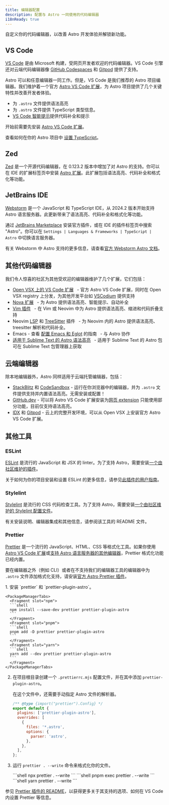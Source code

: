 ```yaml
---
title: 编辑器配置
description: 配置与 Astro 一同使用的代码编辑器
i18nReady: true
---
```



自定义你的代码编辑器，以改善 Astro 开发体验并解锁新功能。

## VS Code

[VS Code](https://code.visualstudio.com) 是由 Microsoft 构建，受网页开发者欢迎的代码编辑器。VS Code 引擎还对云端代码编辑器像 [GitHub Codespaces](https://github.com/features/codespaces) 和 [Gitpod](https://gitpod.io) 提供了支持。

Astro 可以和任意编辑器一同工作。但是，VS Code 是我们推荐的 Astro 项目编辑器。我们维护着一个官方 [Astro VS Code 扩展](https://marketplace.visualstudio.com/items?itemName=astro-build.astro-vscode)，为 Astro 项目提供了几个关键特性并改善开发者体验。

- 为 `.astro` 文件提供语法高亮
- 为 `.astro` 文件提供 TypeScript 类型信息。
- [VS Code 智能提示](https://code.visualstudio.com/docs/editor/intellisense)提供代码补全和提示

开始前需要先安装 [Astro VS Code 扩展](https://marketplace.visualstudio.com/items?itemName=astro-build.astro-vscode)。


<ReadMore>查看如何在你的 Astro 项目中 [设置 TypeScript](/zh-cn/guides/typescript/)。</ReadMore>

## Zed

[Zed](https://zed.dev/) 是一个开源代码编辑器，在 0.123.2 版本中增加了对 Astro 的支持。你可以在 IDE 的扩展标签页中安装 [Astro 扩展](https://github.com/zed-industries/zed/tree/main/extensions/astro)。此扩展包括语法高亮、代码补全和格式化等功能。

## JetBrains IDE

[Webstorm](https://www.jetbrains.com/webstorm/) 是一个 JavaScript 和 TypeScript IDE，从 2024.2 版本开始支持 Astro 语言服务器。此更新带来了语法高亮、代码补全和格式化等功能。

通过 [JetBrains Marketplace](https://plugins.jetbrains.com/plugin/20959-astro) 安装官方插件，或在 IDE 的插件标签页中搜索 "Astro"。你可以在 `Settings | Languages & Frameworks | TypeScript | Astro` 中切换语言服务器。

有关 Webstorm 中 Astro 支持的更多信息，请查看[官方 Webstorm Astro 文档](https://www.jetbrains.com/help/webstorm/astro.html)。

## 其他代码编辑器

我们令人惊喜的社区为其他受欢迎的编辑器维护了几个扩展，它们包括：

- [Open VSX 上的 VS Code 扩展](https://open-vsx.org/extension/astro-build/astro-vscode) <span style="margin: 0.25em;"><Badge text="官方" /></span> - 官方 Astro VS Code 扩展，同时在 Open VSX registry 上分发，为其他开发平台如 [VSCodium](https://vscodium.com/) 提供支持
- [Nova 扩展](https://extensions.panic.com/extensions/sciencefidelity/sciencefidelity.astro/)<span style="margin: 0.25em;"><Badge class="neutral-badge" text="社区" /></span> - 为 Astro 提供语法高亮、智能提示、自动补全
- [Vim 插件](https://github.com/wuelnerdotexe/vim-astro) <span style="margin: 0.25em;"><Badge class="neutral-badge" text="社区" /></span> - 在 Vim 或 Neovim 中为 Astro 提供语法高亮、缩进和代码折叠支持
- Neovim [LSP](https://github.com/neovim/nvim-lspconfig/blob/master/doc/server_configurations.md#astro) 和 [TreeSitter](https://github.com/virchau13/tree-sitter-astro) 插件 <span style="margin: 0.25em;"><Badge class="neutral-badge" text="社区" /></span> - 为 Neovim 内的 Astro 提供语法高亮、treesitter 解析和代码补全。
- Emacs - 查看 [配置 Emacs 和 Eglot](https://medium.com/@jrmjrm/configuring-emacs-and-eglot-to-work-with-astro-language-server-9408eb709ab0) 的指南<span style="margin: 0.25em;"><Badge class="neutral-badge" text="社区" /></span> - 与 Astro 协作
- [适用于 Sublime Text 的 Astro 语法高亮](https://packagecontrol.io/packages/Astro) <span style="margin: 0.25em;"><Badge class="neutral-badge" text="社区" /></span> - 适用于 Sublime Text 的 Astro 包可在 Sublime Text 包管理器上获取

## 云端编辑器

除本地编辑器外，Astro 同样适用于云端托管编辑器，包括：

- [StackBlitz](https://stackblitz.com) 和 [CodeSandbox](https://codesandbox.io) - 运行在你浏览器中的编辑器，并为 `.astro` 文件提供支持并内置语法高亮。无需安装或配置！
- [GitHub.dev](https://github.dev) - 可以将 Astro VS Code 扩展安装为[网页 extension](https://code.visualstudio.com/api/extension-guides/web-extensions) 只能使用部分功能，目前仅支持语法高亮。
- [IDX](https://idx.dev) 和 [Gitpod](https://gitpod.io) - 云上的完整开发环境，可以从 Open VSX 上安装官方 Astro VS Code 扩展。

## 其他工具

### ESLint

[ESLint](https://eslint.org/) 是流行的 JavaScript 和 JSX 的 linter。为了支持 Astro，需要安装[一个由社区维护的插件](https://github.com/ota-meshi/eslint-plugin-astro)。

关于如何为你的项目安装和设置 ESLint 的更多信息，请参见[此插件的用户指南](https://ota-meshi.github.io/eslint-plugin-astro/user-guide/)。

### Stylelint

[Stylelint](https://stylelint.io/) 是流行的 CSS 代码检查工具。为了支持 Astro，需要安装[一个由社区维护的 Stylelint 配置文件](https://github.com/ota-meshi/stylelint-config-html)。

有关安装说明、编辑器集成和其他信息，请参阅该工具的 README 文件。

### Prettier

[Prettier](https://prettier.io/) 是一个流行的 JavaScript、HTML、CSS 等格式化工具。如果你使用 [Astro VS Code 扩展](https://marketplace.visualstudio.com/items?itemName=astro-build.astro-vscode)或[支持 Astro 语言服务器的其他编辑器](#其他代码编辑器)，Prettier 格式化功能已经内置。

要在编辑器之外（例如 CLI）或者在不支持我们的编辑器工具的编辑器中为 `.astro` 文件添加格式化支持，请安装[官方 Astro Prettier 插件](https://github.com/withastro/prettier-plugin-astro)。

<Steps>
1. 安装 `prettier` 和 `prettier-plugin-astro`。

    <PackageManagerTabs>
      <Fragment slot="npm">
      ```shell
      npm install --save-dev prettier prettier-plugin-astro
      ```
      </Fragment>
      <Fragment slot="pnpm">
      ```shell
      pnpm add -D prettier prettier-plugin-astro
      ```
      </Fragment>
      <Fragment slot="yarn">
      ```shell
      yarn add --dev prettier prettier-plugin-astro
      ```
      </Fragment>
    </PackageManagerTabs>

2. 在项目根目录创建一个 `.prettierrc.mjs` 配置文件，并在其中添加 `prettier-plugin-astro`。

    在这个文件中，还需要手动指定 Astro 文件的解析器。

    ```js title=".prettierrc.mjs"
    /** @type {import("prettier").Config} */
    export default {
      plugins: ['prettier-plugin-astro'],
      overrides: [
        {
          files: '*.astro',
          options: {
            parser: 'astro',
          },
        },
      ],
    };
    ```

3. 运行 `prettier . --write` 命令来格式化你的文件。

    <PackageManagerTabs>
      <Fragment slot="npm">
      ```shell
      npx prettier . --write
      ```
      </Fragment>
      <Fragment slot="pnpm">
      ```shell
      pnpm exec prettier . --write
      ```
      </Fragment>
      <Fragment slot="yarn">
      ```shell
      yarn prettier . --write
      ```
      </Fragment>
    </PackageManagerTabs>
</Steps>

参见 [Prettier 插件的 README](https://github.com/withastro/prettier-plugin-astro/blob/main/README.md)，以获得更多关于其支持的选项、如何在 VS Code 内设置 Prettier 等信息。
